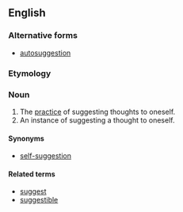 {{also|autosuggestion}}

==English==

===Alternative forms===
* [[autosuggestion]]

===Etymology===
{{prefix|auto|suggestion|lang=en}}

===Noun===
{{en-noun|~}}

# The [[practice]] of suggesting thoughts to oneself.
# An instance of suggesting a thought to oneself.

====Synonyms====
* [[self-suggestion]]

====Related terms====
* [[suggest]]
* [[suggestible]]